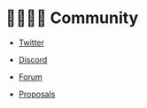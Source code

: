 # 👨‍👩‍👧‍👦 Community

- [Twitter](https://www.sushi.com/twitter)

- [Discord](https://www.sushi.com/discord)

- [Forum](https://forum.sushi.com)

- [Proposals](https://snapshot.org/#/sushigov.eth)
